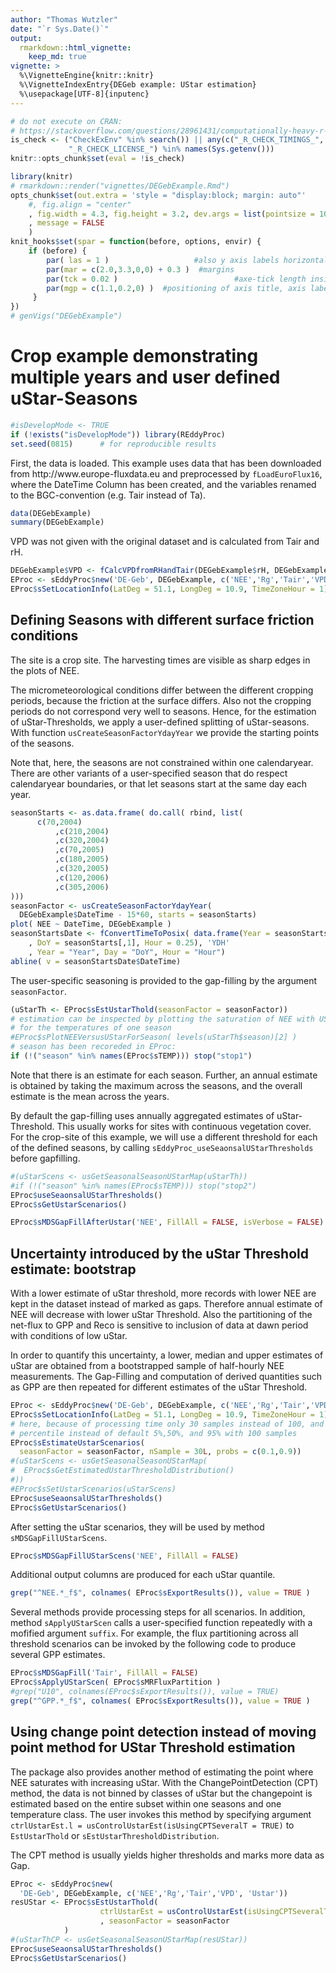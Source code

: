 ```yaml
---
author: "Thomas Wutzler"
date: "`r Sys.Date()`"
output: 
  rmarkdown::html_vignette:
    keep_md: true
vignette: >
  %\VignetteEngine{knitr::knitr}
  %\VignetteIndexEntry{DEGeb example: UStar estimation}
  %\usepackage[UTF-8]{inputenc}
---
```


```r
# do not execute on CRAN: 
# https://stackoverflow.com/questions/28961431/computationally-heavy-r-vignettes
is_check <- ("CheckExEnv" %in% search()) || any(c("_R_CHECK_TIMINGS_",
             "_R_CHECK_LICENSE_") %in% names(Sys.getenv()))
knitr::opts_chunk$set(eval = !is_check)
```

```r
library(knitr)
# rmarkdown::render("vignettes/DEGebExample.Rmd")
opts_chunk$set(out.extra = 'style = "display:block; margin: auto"'
    #, fig.align = "center"
    , fig.width = 4.3, fig.height = 3.2, dev.args = list(pointsize = 10)
    , message = FALSE
    )
knit_hooks$set(spar = function(before, options, envir) {
    if (before) {
        par( las = 1 )                   #also y axis labels horizontal
        par(mar = c(2.0,3.3,0,0) + 0.3 )  #margins
        par(tck = 0.02 )                          #axe-tick length inside plots             
        par(mgp = c(1.1,0.2,0) )  #positioning of axis title, axis labels, axis
     }
})
# genVigs("DEGebExample")
```

Crop example demonstrating multiple years and user defined uStar-Seasons
========================================================================

```r
#isDevelopMode <- TRUE
if (!exists("isDevelopMode")) library(REddyProc)
set.seed(0815)      # for reproducible results
```

First, the data is loaded. This example uses data that has been downloaded 
from http://www.europe-fluxdata.eu
and preprocessed by `fLoadEuroFlux16`, where the DateTime Column has been created, 
and the variables renamed to the BGC-convention (e.g. Tair instead of Ta).

```r
data(DEGebExample)
summary(DEGebExample)
```


VPD was not given with the original dataset and is calculated from Tair and rH.
```r
DEGebExample$VPD <- fCalcVPDfromRHandTair(DEGebExample$rH, DEGebExample$Tair)
EProc <- sEddyProc$new('DE-Geb', DEGebExample, c('NEE','Rg','Tair','VPD', 'Ustar'))
EProc$sSetLocationInfo(LatDeg = 51.1, LongDeg = 10.9, TimeZoneHour = 1)  #Location of Gebesee
```

Defining Seasons with different surface friction conditions 
-----------------------------------------------------------

The site is a crop site. The harvesting times are visible as sharp edges in the plots of NEE.

The micrometeorological conditions differ between the different cropping periods,
because the friction at the surface differs.
Also not the cropping periods do not correspond very well to seasons.
Hence, for the estimation of uStar-Thresholds, we apply a user-defined splitting 
of uStar-seasons. With function `usCreateSeasonFactorYdayYear` we provide the starting
points of the seasons.  

Note that, here, the seasons are not constrained within one calendaryear. 
There are other variants of a user-specified season that do respect calendaryear boundaries, 
or that let seasons start at the same day each year. 

```r
seasonStarts <- as.data.frame( do.call( rbind, list(
	  c(70,2004)
          ,c(210,2004)
          ,c(320,2004)
          ,c(70,2005)
          ,c(180,2005)
          ,c(320,2005)
          ,c(120,2006)
          ,c(305,2006) 		
)))
seasonFactor <- usCreateSeasonFactorYdayYear(
  DEGebExample$DateTime - 15*60, starts = seasonStarts)
plot( NEE ~ DateTime, DEGebExample )
seasonStartsDate <- fConvertTimeToPosix( data.frame(Year = seasonStarts[,2]
	, DoY = seasonStarts[,1], Hour = 0.25), 'YDH'
	, Year = "Year", Day = "DoY", Hour = "Hour")
abline( v = seasonStartsDate$DateTime)
```

The user-specific seasoning is provided to the gap-filling by the argument `seasonFactor`. 
```r
(uStarTh <- EProc$sEstUstarThold(seasonFactor = seasonFactor))
# estimation can be inspected by plotting the saturation of NEE with UStar 
# for the temperatures of one season
#EProc$sPlotNEEVersusUStarForSeason( levels(uStarTh$season)[2] )
# season has been recoreded in EProc:
if (!("season" %in% names(EProc$sTEMP))) stop("stop1")
```

Note that there is an estimate for each season. Further, an annual estimate is 
obtained by taking the maximum across the seasons, and the overall estimate is 
the mean across the years.

By default the gap-filling uses annually aggregated estimates of uStar-Threshold.
This usually works for sites with continuous vegetation cover.
For the crop-site of this example, we will use a different threshold for each of 
the defined seasons, by calling `sEddyProc_useSeaonsalUStarThresholds` 
before gapfilling.

```r
#(uStarScens <- usGetSeasonalSeasonUStarMap(uStarTh))
#if (!("season" %in% names(EProc$sTEMP))) stop("stop2")
EProc$useSeaonsalUStarThresholds()
EProc$sGetUstarScenarios()
```	

```r
EProc$sMDSGapFillAfterUstar('NEE', FillAll = FALSE, isVerbose = FALSE)
```		


Uncertainty introduced by the uStar Threshold estimate: bootstrap  
-----------------------------------------------------------------

With a lower estimate of uStar threshold, more records with lower NEE are kept in 
the dataset instead of marked as gaps. Therefore annual estimate of NEE will decrease
with lower uStar Threshold. Also the partitioning of the net-flux to GPP and Reco is 
sensitive to inclusion of data at dawn period with conditions of low uStar.

In order to quantify this uncertainty, a lower, median and upper estimates of uStar 
are obtained from a bootstrapped sample of half-hourly NEE measurements.
The Gap-Filling and computation of derived quantities such as GPP are then repeated for
different estimates of the uStar Threshold.


```r
EProc <- sEddyProc$new('DE-Geb', DEGebExample, c('NEE','Rg','Tair','VPD', 'Ustar'))
EProc$sSetLocationInfo(LatDeg = 51.1, LongDeg = 10.9, TimeZoneHour = 1)  #Location of Gebesee
# here, because of processing time only 30 samples instead of 100, and 10% and 90% 
# percentile instead of default 5%,50%, and 95% with 100 samples
EProc$sEstimateUstarScenarios( 
  seasonFactor = seasonFactor, nSample = 30L, probs = c(0.1,0.9))
#(uStarScens <- usGetSeasonalSeasonUStarMap(
#  EProc$sGetEstimatedUstarThresholdDistribution()
#))
#EProc$sSetUstarScenarios(uStarScens)
EProc$useSeaonsalUStarThresholds()
EProc$sGetUstarScenarios()
```	

After setting the uStar scenarios, they will be used by method 
`sMDSGapFillUStarScens`.
```r
EProc$sMDSGapFillUStarScens('NEE', FillAll = FALSE)
```

Additional output columns are produced for each uStar quantile. 

```r
grep("^NEE.*_f$", colnames( EProc$sExportResults()), value = TRUE )
```		

Several methods provide processing steps for all scenarios.
In addition, method `sApplyUStarScen` calls a user-specified function repeatedly
with a mofified argument `suffix`. 
For example, the flux partitioning across all threshold scenarios can be
invoked by the following code to produce several GPP estimates.

```r
EProc$sMDSGapFill('Tair', FillAll = FALSE)
EProc$sApplyUStarScen( EProc$sMRFluxPartition )
#grep("U10", colnames(EProc$sExportResults()), value = TRUE) 	
grep("^GPP.*_f$", colnames( EProc$sExportResults()), value = TRUE )
```

Using change point detection instead of moving point method for UStar Threshold estimation
------------------------------------------------------------------------------------------

The package also provides another method of estimating the point where NEE saturates 
with increasing uStar.
With the ChangePointDetection (CPT) method, the data is not binned by classes of 
uStar but the changepoint
is estimated based on the entire subset within one seasons and one temperature class.
The user invokes this method by specifying argument 
`ctrlUstarEst.l = usControlUstarEst(isUsingCPTSeveralT = TRUE)`
to `EstUstarThold` or `sEstUstarThresholdDistribution`.

The CPT method is usually yields higher thresholds and marks more data as Gap. 
  
```r
EProc <- sEddyProc$new(
  'DE-Geb', DEGebExample, c('NEE','Rg','Tair','VPD', 'Ustar'))
resUStar <- EProc$sEstUstarThold(
					ctrlUstarEst = usControlUstarEst(isUsingCPTSeveralT = TRUE)
					, seasonFactor = seasonFactor
			)
#(uStarThCP <- usGetSeasonalSeasonUStarMap(resUStar))
EProc$useSeaonsalUStarThresholds()
EProc$sGetUstarScenarios()
```


		




